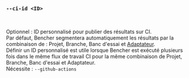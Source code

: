 ### `--ci-id <ID>`

<br />

Optionnel : ID personnalisé pour publier des résultats sur CI.  
Par défaut, Bencher segmentera automatiquement les résultats par la combinaison de : Projet, Branche, Banc d'essai et [Adaptateur](/fr/docs/explanation/adapters/).  
Définir un ID personnalisé est utile lorsque Bencher est exécuté plusieurs fois dans le même flux de travail CI pour la même combinaison de Projet, Branche, Banc d'essai et Adaptateur.  
Nécessite : `--github-actions`